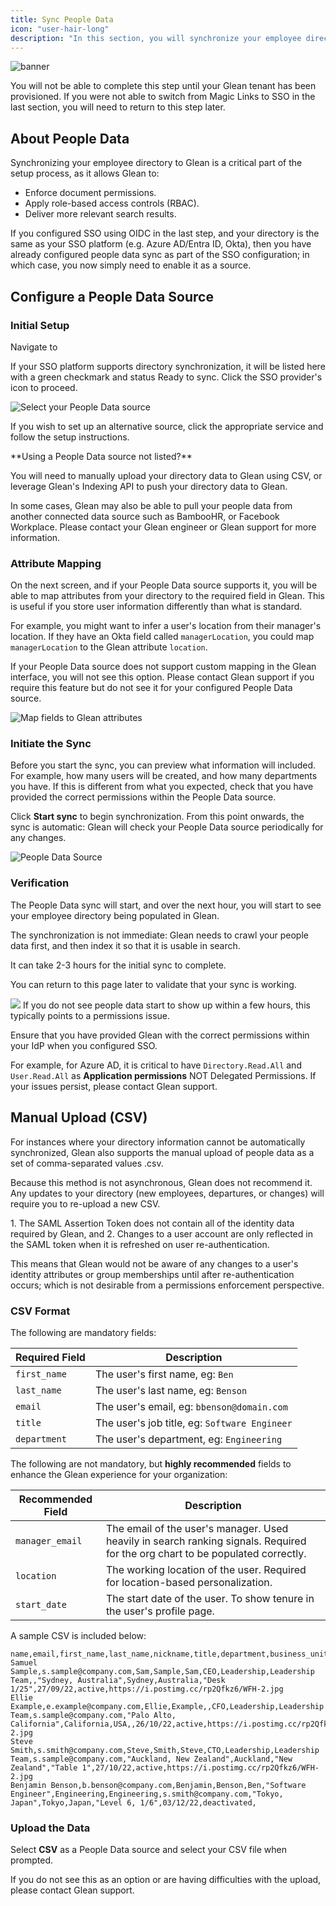 ```yaml
---
title: Sync People Data
icon: "user-hair-long"
description: "In this section, you will synchronize your employee directory to Glean to ensure secure and accurate search results. Glean calls this identity information 'People Data'"
---
```



![banner](/images/get-started/people-data-banner.webp)

<Note>
You will not be able to complete this step until your Glean tenant has been provisioned. If you were not able to switch from Magic Links to SSO in the last section, you will need to return to this step later.
</Note>

## About People Data

Synchronizing your employee directory to Glean is a critical part of the setup process, as it allows Glean to:

- Enforce document permissions.
- Apply role-based access controls (RBAC).
- Deliver more relevant search results.

<Tip>
If you configured SSO using OIDC in the last step, and your directory is the same as your SSO platform (e.g. Azure AD/Entra ID, Okta), then you have already configured people data sync as part of the SSO configuration; in which case, you now simply need to enable it as a source.
</Tip>


## Configure a People Data Source

### Initial Setup

Navigate to <SettingsPeopleData />

If your SSO platform supports directory synchronization, it will be listed here with a green checkmark and status Ready to sync. Click the SSO provider's icon to proceed.

<Frame caption="Select your People Data Source form the list of supported apps">
    <img src="/images/get-started/people-data-select-app.webp" alt="Select your People Data source" />
</Frame>


If you wish to set up an alternative source, click the appropriate service and follow the setup instructions.

<Note>
**Using a People Data source not listed?**

You will need to manually upload your directory data to Glean using CSV, or leverage Glean's Indexing API to push your directory data to Glean.

In some cases, Glean may also be able to pull your people data from another connected data source such as BambooHR, or Facebook Workplace. Please contact your Glean engineer or Glean support for more information.
</Note>


### Attribute Mapping

On the next screen, and if your People Data source supports it, you will be able to map attributes from your directory to the required field in Glean. This is useful if you store user information differently than what is standard.

For example, you might want to infer a user's location from their manager's location. If they have an Okta field called `managerLocation`, you could map `managerLocation` to the Glean attribute `location`.

If your People Data source does not support custom mapping in the Glean interface, you will not see this option. Please contact Glean support if you require this feature but do not see it for your configured People Data source.

<Frame caption="Map fields to Glean attributes if these are different to the defaults">
    <img src="/images/get-started/people-data-map-fields.webp" alt="Map fields to Glean attributes" />
</Frame>


### Initiate the Sync

Before you start the sync, you can preview what information will included. For example, how many users will be created, and how many departments you have. If this is different from what you expected, check that you have provided the correct permissions within the People Data source.

Click **Start sync** to begin synchronization. From this point onwards, the sync is automatic: Glean will check your People Data source periodically for any changes.

<Frame caption="Click Start sync to begin synchronization">
    <img src="/images/get-started/people-data-start-sync.webp" alt="People Data Source" />
</Frame>


### Verification

The People Data sync will start, and over the next hour, you will start to see your employee directory being populated in Glean.

The synchronization is not immediate: Glean needs to crawl your people data first, and then index it so that it is usable in search.

<Tip>
It can take 2-3 hours for the initial sync to complete.
</Tip>

You can return to this page later to validate that your sync is working.

<Frame caption="Your people data should be synced after 2-3 hours">
    <img src="/images/get-started/people-data-success.webp" />
</Frame>


<Warning>
If you do not see people data start to show up within a few hours, this typically points to a permissions issue.

Ensure that you have provided Glean with the correct permissions within your IdP when you configured SSO.

For example, for Azure AD, it is critical to have `Directory.Read.All` and `User.Read.All` as **Application permissions** NOT Delegated Permissions. If your issues persist, please contact Glean support.
</Warning>

## Manual Upload (CSV)

For instances where your directory information cannot be automatically synchronized, Glean also supports the manual upload of people data as a set of comma-separated values .csv.

Because this method is not asynchronous, Glean does not recommend it. Any updates to your directory (new employees, departures, or changes) will require you to re-upload a new CSV.

<Accordion icon="circle-question" title="Why can't Glean get identity information from the SAML token?">
1. The SAML Assertion Token does not contain all of the identity data required by Glean, and
2. Changes to a user account are only reflected in the SAML token when it is refreshed on user re-authentication.

This means that Glean would not be aware of any changes to a user's identity attributes or group memberships until after re-authentication occurs; which is not desirable from a permissions enforcement perspective.
</Accordion>


### CSV Format

The following are mandatory fields:

| Required Field | Description |
|---------------|-------------|
| `first_name` | The user's first name, eg: `Ben` |
| `last_name` | The user's last name, eg: `Benson` |
| `email` | The user's email, eg: `bbenson@domain.com` |
| `title` | The user's job title, eg: `Software Engineer` |
| `department` | The user's department, eg: `Engineering` |

The following are not mandatory, but **highly recommended** fields to enhance the Glean experience for your organization:

| Recommended Field | Description |
|------------------|-------------|
| `manager_email` | The email of the user's manager. Used heavily in search ranking signals. Required for the org chart to be populated correctly. |
| `location` | The working location of the user. Required for location-based personalization. |
| `start_date` | The start date of the user. To show tenure in the user's profile page. |


A sample CSV is included below:

```csv
name,email,first_name,last_name,nickname,title,department,business_unit,manager_email,location,city,country,desk_location,start_date,status,photo_url
Samuel Sample,s.sample@company.com,Sam,Sample,Sam,CEO,Leadership,Leadership Team,,"Sydney, Australia",Sydney,Australia,"Desk 1/25",27/09/22,active,https://i.postimg.cc/rp2Qfkz6/WFH-2.jpg
Ellie Example,e.example@company.com,Ellie,Example,,CFO,Leadership,Leadership Team,s.sample@company.com,"Palo Alto, California",California,USA,,26/10/22,active,https://i.postimg.cc/rp2Qfkz6/WFH-2.jpg
Steve Smith,s.smith@company.com,Steve,Smith,Steve,CTO,Leadership,Leadership Team,s.sample@company.com,"Auckland, New Zealand",Auckland,"New Zealand","Table 1",27/10/22,active,https://i.postimg.cc/rp2Qfkz6/WFH-2.jpg
Benjamin Benson,b.benson@company.com,Benjamin,Benson,Ben,"Software Engineer",Engineering,Engineering,s.smith@company.com,"Tokyo, Japan",Tokyo,Japan,"Level 6, 1/6",03/12/22,deactivated,
```

### Upload the Data

Select **CSV** as a People Data source and select your CSV file when prompted.

If you do not see this as an option or are having difficulties with the upload, please contact Glean support.